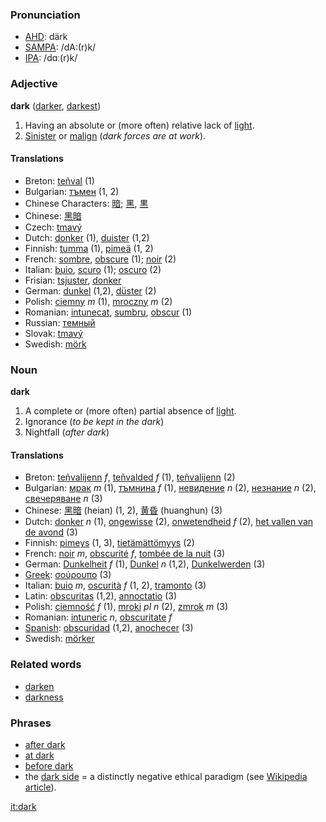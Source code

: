 ===Pronunciation===
*[[w:AHD|AHD]]: därk
*[[w:SAMPA|SAMPA]]: /dA:(r)k/
*[[w:IPA|IPA]]: /dɑː(r)k/
===Adjective===
'''dark''' ([[darker]], [[darkest]])
#Having an absolute or (more often) relative lack of [[light]].
#[[Sinister]] or [[malign]] (''dark forces are at work'').

====Translations====
*Breton: [[teñval]] (1)
*Bulgarian: [[тъмен]] (1, 2)
*Chinese Characters: [[暗]]; [[黑]], [[黒]]
*Chinese: [[黑暗]]
*Czech: [[tmavý]]
*Dutch: [[donker]] (1), [[duister]] (1,2)
*Finnish: [[tumma]] (1), [[pimeä]] (1, 2)
*French: [[sombre]], [[obscure]] (1); [[noir]] (2)
*Italian: [[buio]], [[scuro]] (1); [[oscuro]] (2)
*Frisian: [[tsjuster]], [[donker]]
*German: [[dunkel]] (1,2), [[düster]] (2)
*Polish: [[ciemny]] ''m'' (1), [[mroczny]] ''m'' (2) 
*Romanian: [[intunecat]], [[sumbru]], [[obscur]] (1)
*Russian: [[тeмный]]
*Slovak: [[tmavý]]
*Swedish: [[mörk]]

===Noun===
'''dark'''
#A complete or (more often) partial absence of [[light]].
#Ignorance (''to be kept in the dark'')
#Nightfall (''after dark'')
====Translations====
*Breton: [[teñvalijenn]] ''f'', [[teñvalded]] ''f'' (1), [[teñvalijenn]] (2)
*Bulgarian: [[мрак]] ''m'' (1), [[тъмнина]] ''f'' (1), [[невидение]] ''n'' (2), [[незнание]] ''n'' (2), [[свечеряване]] ''n'' (3)
*Chinese: [[黑暗]] (heian) (1, 2), [[黄昏]] (huanghun) (3)
*Dutch: [[donker]] ''n'' (1), [[ongewisse]] (2), [[onwetendheid]] ''f'' (2), [[het vallen van de avond]] (3)
*Finnish: [[pimeys]] (1, 3), [[tietämättömyys]] (2)
*French: [[noir]] ''m'', [[obscurité]] ''f'', [[tombée de la nuit]] (3)
*German: [[Dunkelheit]] ''f'' (1), [[Dunkel]] ''n'' (1,2), [[Dunkelwerden]] (3)
*[[Greek]]: [[σούρουπο]] (3)
*Italian: [[buio]] ''m'', [[oscurità]] ''f'' (1, 2), [[tramonto]] (3)
*Latin: [[obscuritas]] (1,2), [[annoctatio]] (3)
*Polish: [[ciemność]] ''f'' (1), [[mroki]] ''pl n'' (2), [[zmrok]] ''m'' (3)
*Romanian: [[intuneric]] ''n'', [[obscuritate]] ''f''
*[[Spanish]]: [[obscuridad]] (1,2), [[anochecer]] (3)
*Swedish: [[mörker]]

=== Related words ===
*[[darken]]
*[[darkness]]

=== Phrases ===
*[[after dark]]
*[[at dark]]
*[[before dark]]
* the [[dark side]] = a distinctly negative ethical paradigm (see [[w:Dark_side|Wikipedia article]]).

[[it:dark]]